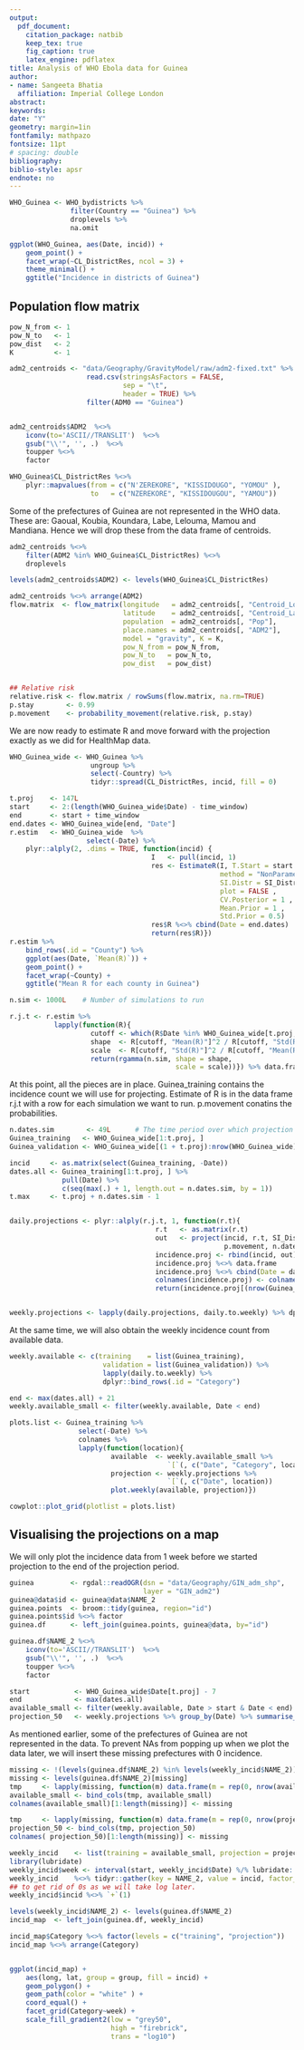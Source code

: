 ```yaml
---
output: 
  pdf_document:
    citation_package: natbib
    keep_tex: true
    fig_caption: true
    latex_engine: pdflatex
title: Analysis of WHO Ebola data for Guinea
author:
- name: Sangeeta Bhatia
  affiliation: Imperial College London
abstract: 
keywords: 
date: "Y"
geometry: margin=1in
fontfamily: mathpazo
fontsize: 11pt
# spacing: double
bibliography: 
biblio-style: apsr
endnote: no
---
```


```r
WHO_Guinea <- WHO_bydistricts %>%
               filter(Country == "Guinea") %>%
               droplevels %>%
               na.omit

ggplot(WHO_Guinea, aes(Date, incid)) +
    geom_point() +
    facet_wrap(~CL_DistrictRes, ncol = 3) +
    theme_minimal() +
    ggtitle("Incidence in districts of Guinea")

```

## Population flow matrix

```r
pow_N_from <- 1
pow_N_to   <- 1
pow_dist   <- 2
K          <- 1

adm2_centroids <- "data/Geography/GravityModel/raw/adm2-fixed.txt" %>%
                   read.csv(stringsAsFactors = FALSE,
                            sep = "\t",
                            header = TRUE) %>%
                   filter(ADM0 == "Guinea")  


adm2_centroids$ADM2  %<>%
    iconv(to='ASCII//TRANSLIT')  %<>%
    gsub("\\'", '', .)  %<>%
    toupper %<>%
    factor

WHO_Guinea$CL_DistrictRes %<>%
    plyr::mapvalues(from = c("N'ZEREKORE", "KISSIDOUGO", "YOMOU" ),
                    to   = c("NZEREKORE", "KISSIDOUGOU", "YAMOU"))

```
Some of the prefectures of Guinea are not represented in the WHO
data. These are: Gaoual, Koubia, Koundara, Labe, Lelouma, Mamou
and Mandiana. Hence we will drop these from the data frame of
centroids.
	
	
```r
adm2_centroids %<>%
    filter(ADM2 %in% WHO_Guinea$CL_DistrictRes) %<>%
    droplevels

levels(adm2_centroids$ADM2) <- levels(WHO_Guinea$CL_DistrictRes)

adm2_centroids %<>% arrange(ADM2)
flow.matrix  <- flow_matrix(longitude   = adm2_centroids[, "Centroid_Lon"],
                            latitude    = adm2_centroids[, "Centroid_Lat"],
                            population  = adm2_centroids[, "Pop"],
                            place.names = adm2_centroids[, "ADM2"],
                            model = "gravity", K = K,
                            pow_N_from = pow_N_from,
                            pow_N_to   = pow_N_to,
                            pow_dist   = pow_dist)


## Relative risk
relative.risk <- flow.matrix / rowSums(flow.matrix, na.rm=TRUE)
p.stay        <- 0.99 
p.movement    <- probability_movement(relative.risk, p.stay)

```

We are now ready to estimate R and move forward with the projection
exactly as we did for HealthMap data.
```r

WHO_Guinea_wide <- WHO_Guinea %>%
                    ungroup %>%
                    select(-Country) %>%
                    tidyr::spread(CL_DistrictRes, incid, fill = 0)

t.proj    <- 147L
start     <- 2:(length(WHO_Guinea_wide$Date) - time_window)
end       <- start + time_window
end.dates <- WHO_Guinea_wide[end, "Date"]
r.estim   <- WHO_Guinea_wide  %>%
                   select(-Date) %>%
    plyr::alply(2, .dims = TRUE, function(incid) {
                                   I   <- pull(incid, 1) 
                                   res <- EstimateR(I, T.Start = start , T.End = end,
                                                    method = "NonParametricSI",
                                                    SI.Distr = SI_Distr,
                                                    plot = FALSE ,
                                                    CV.Posterior = 1 ,
                                                    Mean.Prior = 1 ,
                                                    Std.Prior = 0.5)
                                   res$R %<>% cbind(Date = end.dates)
                                   return(res$R)})
r.estim %>%
    bind_rows(.id = "County") %>%
    ggplot(aes(Date, `Mean(R)`)) +
    geom_point() +
    facet_wrap(~County) +
    ggtitle("Mean R for each county in Guinea")

n.sim <- 1000L    # Number of simulations to run

r.j.t <- r.estim %>%
           lapply(function(R){
                    cutoff <- which(R$Date %in% WHO_Guinea_wide[t.proj, "Date"])
                    shape  <- R[cutoff, "Mean(R)"]^2 / R[cutoff, "Std(R)"]^2
                    scale  <- R[cutoff, "Std(R)"]^2 / R[cutoff, "Mean(R)"]
                    return(rgamma(n.sim, shape = shape,
                                         scale = scale))}) %>% data.frame

```




At this point, all the pieces are in place.
Guinea_training contains the incidence count we will use for projecting.
Estimate of R is in the data frame r.j.t with a row for each
simulation we want to run. p.movement conatins the probabilities.

```r
n.dates.sim        <- 49L      # The time period over which projection will be made.
Guinea_training   <- WHO_Guinea_wide[1:t.proj, ]
Guinea_validation <- WHO_Guinea_wide[(1 + t.proj):nrow(WHO_Guinea_wide), ]

incid     <- as.matrix(select(Guinea_training, -Date))
dates.all <- Guinea_training[1:t.proj, ] %>%
             pull(Date) %>%
             c(seq(max(.) + 1, length.out = n.dates.sim, by = 1))
t.max     <- t.proj + n.dates.sim - 1


daily.projections <- plyr::alply(r.j.t, 1, function(r.t){
                                    r.t   <- as.matrix(r.t)
                                    out   <- project(incid, r.t, SI_Distr,
                                                     p.movement, n.dates.sim) 
                                    incidence.proj <- rbind(incid, out)
                                    incidence.proj %<>% data.frame
                                    incidence.proj %<>% cbind(Date = dates.all, .)
                                    colnames(incidence.proj) <- colnames(Guinea_training)
                                    return(incidence.proj[(nrow(Guinea_training) + 1):t.max, ])})


weekly.projections <- lapply(daily.projections, daily.to.weekly) %>% dplyr::bind_rows(.)

```

At the same time, we will also obtain the weekly incidence count from
available data.

```r
weekly.available <- c(training    = list(Guinea_training),
                       validation = list(Guinea_validation)) %>%
                       lapply(daily.to.weekly) %>%
                       dplyr::bind_rows(.id = "Category")

end <- max(dates.all) + 21
weekly.available_small <- filter(weekly.available, Date < end)

plots.list <- Guinea_training %>%
                 select(-Date) %>%
                 colnames %>%
                 lapply(function(location){
                         available  <- weekly.available_small %>%
                                       `[`(, c("Date", "Category", location))
                         projection <- weekly.projections %>%
                                       `[`(, c("Date", location))
                         plot.weekly(available, projection)})

cowplot::plot_grid(plotlist = plots.list)

```

## Visualising the projections on a map

We will only plot the incidence data from 1 week before we started
projection to the end of the projection period.


```r

guinea         <- rgdal::readOGR(dsn = "data/Geography/GIN_adm_shp",
                                 layer = "GIN_adm2")
guinea@data$id <- guinea@data$NAME_2
guinea.points  <- broom::tidy(guinea, region="id")
guinea.points$id %<>% factor
guinea.df      <- left_join(guinea.points, guinea@data, by="id")

guinea.df$NAME_2 %<>%
    iconv(to='ASCII//TRANSLIT')  %<>%
    gsub("\\'", '', .)  %<>%
    toupper %<>%
    factor

start           <- WHO_Guinea_wide$Date[t.proj] - 7
end             <- max(dates.all) 
available_small <- filter(weekly.available, Date > start & Date < end) %>% select(-Category)
projection_50   <- weekly.projections %>% group_by(Date) %>% summarise_all(quantile, probs = 0.5)
```

As mentioned earlier, some of the prefectures of Guinea are not
represented in the data. To prevent NAs from popping up when we plot
the data later, we will insert these missing prefectures with 0
incidence.

```r
missing <- !(levels(guinea.df$NAME_2) %in% levels(weekly_incid$NAME_2))
missing <- levels(guinea.df$NAME_2)[missing]
tmp     <- lapply(missing, function(m) data.frame(m = rep(0, nrow(available_small))))
available_small <- bind_cols(tmp, available_small)
colnames(available_small)[1:length(missing)] <- missing

tmp     <- lapply(missing, function(m) data.frame(m = rep(0, nrow(projection_50))))
projection_50 <- bind_cols(tmp, projection_50)
colnames( projection_50)[1:length(missing)] <- missing

```

```r

weekly_incid    <- list(training = available_small, projection = projection_50) %>% bind_rows(.id = "Category")
library(lubridate)
weekly_incid$week <- interval(start, weekly_incid$Date) %/% lubridate::weeks(1)
weekly_incid    %<>% tidyr::gather(key = NAME_2, value = incid, factor_key = TRUE, -c(Date, week, Category))
## to get rid of 0s as we will take log later.
weekly_incid$incid %<>% `+`(1)

levels(weekly_incid$NAME_2) <- levels(guinea.df$NAME_2)
incid_map  <- left_join(guinea.df, weekly_incid)

incid_map$Category %<>% factor(levels = c("training", "projection"))
incid_map %<>% arrange(Category)


ggplot(incid_map) + 
    aes(long, lat, group = group, fill = incid) +
    geom_polygon() +
    geom_path(color = "white" ) +
    coord_equal() +
    facet_grid(Category~week) +
    scale_fill_gradient2(low = "grey50",
                         high = "firebrick",
                         trans = "log10")
                         


```
